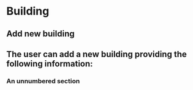 # Building 


## Add new building

The user can add a new building providing the following information: 
- 


### An unnumbered section {-}

